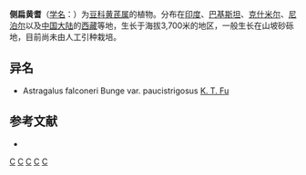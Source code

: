 {{Speciesbox
| name = 侧扁黄耆
| status = 
| status_system = 
| image =
| genus = Astragalus
| species = falconeri
| authority = Bunge 
}}

'''侧扁黄耆'''（[[学名|学名]]：{{lang|la|''Astragalus falconeri''}}）为[[豆科|豆科]][[黄芪属|黄芪属]]的植物。分布在[[印度|印度]]、[[巴基斯坦|巴基斯坦]]、[[克什米尔|克什米尔]]、[[尼泊尔|尼泊尔]]以及[[中国大陆|中国大陆]]的[[西藏|西藏]]等地，生长于海拔3,700米的地区，一般生长在山坡砂砾地，目前尚未由人工引种栽培。

== 异名 ==
* Astragalus falconeri Bunge var. paucistrigosus [[傅坤俊|K. T. Fu]]

== 参考文献 ==
<div class="references-small">
* {{cite web| url =http://www.bioinfo.cn/db05/KmzwSpecies.php?action=view&id=15683| title =侧扁黄耆| work =《中国高等植物数据库全库》| publisher =中国科学院微生物研究所| author =昆明植物研究所| accessdate =2009-02-24| deadurl =yes| archiveurl =https://web.archive.org/web/20160305010655/http://www.bioinfo.cn/db05/KmzwSpecies.php?action=view&id=15683| archivedate =2016-03-05}}
</div>
{{Taxonbar|from=Q8207517}}

[[Category:黄芪属|C]]
[[Category:印度植物|C]]
[[Category:巴基斯坦植物|C]]
[[Category:尼泊尔植物|C]]
[[Category:西藏植物|C]]